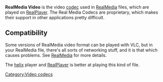 {{website|Real|http://www.real.com}}
'''RealMedia Video''' is the video [[codec]] used in [[RealMedia]] files, which are played on [[RealPlayer]]. The Real Media Codecs are proprietary, which makes their support in other applications pretty difficult.

== Compatibility ==
Some versions of RealMedia video format can be played with VLC, but in your RealMedia file, there's all sorts of networking stuff, and it is that which causes problems. See [[RealMedia]] for more details.

The [[helix]] player and [[RealPlayer]] is better at playing this kind of file.

[[Category:Video codecs]]